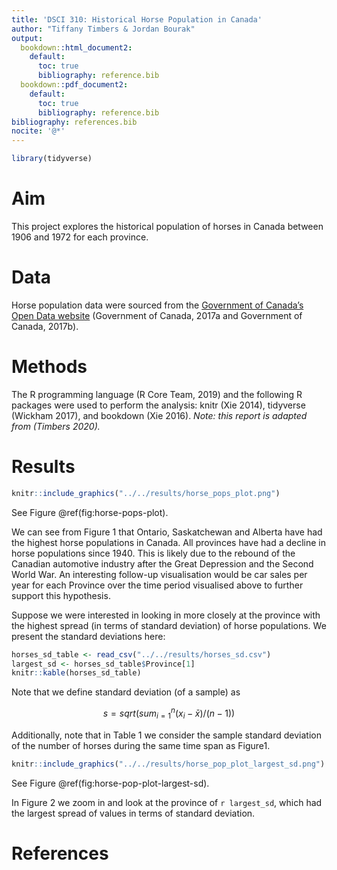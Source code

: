 ```yaml
---
title: 'DSCI 310: Historical Horse Population in Canada'
author: "Tiffany Timbers & Jordan Bourak"
output:
  bookdown::html_document2:
    default:
      toc: true
      bibliography: reference.bib
  bookdown::pdf_document2:
    default:
      toc: true
      bibliography: reference.bib
bibliography: references.bib
nocite: '@*'
---
```


```r
library(tidyverse)
```

# Aim

This project explores the historical population of horses in Canada between 1906 and 1972 for each province.

# Data

Horse population data were sourced from the [Government of Canada's Open Data website](http://open.canada.ca/en/open-data) (Government of Canada, 2017a and Government of Canada, 2017b).

# Methods

The R programming language (R Core Team, 2019) and the following R packages were used to perform the analysis: knitr (Xie 2014), tidyverse (Wickham 2017), and bookdown (Xie 2016). *Note: this report is adapted from (Timbers 2020).*

# Results
```r
knitr::include_graphics("../../results/horse_pops_plot.png")
```

See Figure \@ref(fig:horse-pops-plot).

We can see from Figure 1 that Ontario, Saskatchewan and Alberta have had the highest horse populations in Canada. All provinces have had a decline in horse populations since 1940. This is likely due to the rebound of the Canadian automotive industry after the Great Depression and the Second World War. An interesting follow-up visualisation would be car sales per year for each Province over the time period visualised above to further support this hypothesis.

Suppose we were interested in looking in more closely at the province with the highest spread (in terms of standard deviation) of horse populations. We present the standard deviations here:
```r
horses_sd_table <- read_csv("../../results/horses_sd.csv")
largest_sd <- horses_sd_table$Province[1]
knitr::kable(horses_sd_table)
```

Note that we define standard deviation (of a sample) as

$$s = sqrt( sum_{i = 1}^n(x_i - \bar{x}) / (n-1))$$

Additionally, note that in Table 1 we consider the sample standard deviation of the number of horses during the same time span as Figure1.


```r
knitr::include_graphics("../../results/horse_pop_plot_largest_sd.png")
```

See Figure \@ref(fig:horse-pop-plot-largest-sd).

In Figure 2 we zoom in and look at the province of `r largest_sd`, which had the largest spread of values in terms of standard deviation.

# References